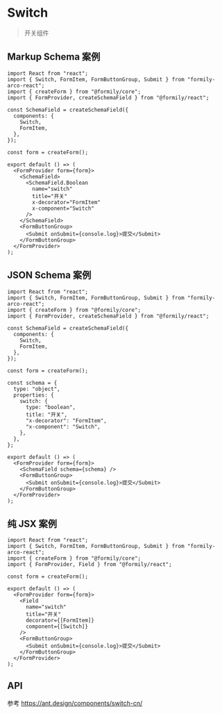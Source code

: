 # Switch

> 开关组件

## Markup Schema 案例

```tsx
import React from "react";
import { Switch, FormItem, FormButtonGroup, Submit } from "formily-arco-react";
import { createForm } from "@formily/core";
import { FormProvider, createSchemaField } from "@formily/react";

const SchemaField = createSchemaField({
  components: {
    Switch,
    FormItem,
  },
});

const form = createForm();

export default () => (
  <FormProvider form={form}>
    <SchemaField>
      <SchemaField.Boolean
        name="switch"
        title="开关"
        x-decorator="FormItem"
        x-component="Switch"
      />
    </SchemaField>
    <FormButtonGroup>
      <Submit onSubmit={console.log}>提交</Submit>
    </FormButtonGroup>
  </FormProvider>
);
```

## JSON Schema 案例

```tsx
import React from "react";
import { Switch, FormItem, FormButtonGroup, Submit } from "formily-arco-react";
import { createForm } from "@formily/core";
import { FormProvider, createSchemaField } from "@formily/react";

const SchemaField = createSchemaField({
  components: {
    Switch,
    FormItem,
  },
});

const form = createForm();

const schema = {
  type: "object",
  properties: {
    switch: {
      type: "boolean",
      title: "开关",
      "x-decorator": "FormItem",
      "x-component": "Switch",
    },
  },
};

export default () => (
  <FormProvider form={form}>
    <SchemaField schema={schema} />
    <FormButtonGroup>
      <Submit onSubmit={console.log}>提交</Submit>
    </FormButtonGroup>
  </FormProvider>
);
```

## 纯 JSX 案例

```tsx
import React from "react";
import { Switch, FormItem, FormButtonGroup, Submit } from "formily-arco-react";
import { createForm } from "@formily/core";
import { FormProvider, Field } from "@formily/react";

const form = createForm();

export default () => (
  <FormProvider form={form}>
    <Field
      name="switch"
      title="开关"
      decorator={[FormItem]}
      component={[Switch]}
    />
    <FormButtonGroup>
      <Submit onSubmit={console.log}>提交</Submit>
    </FormButtonGroup>
  </FormProvider>
);
```

## API

参考 https://ant.design/components/switch-cn/
